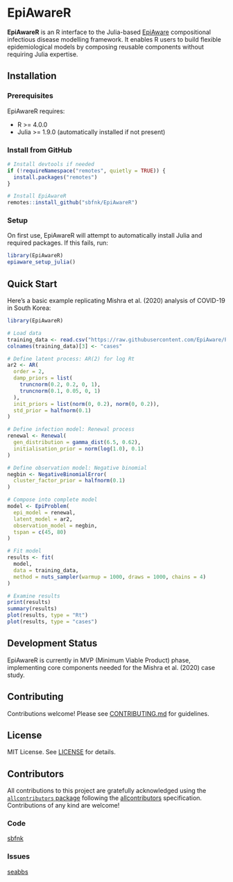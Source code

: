 # EpiAwareR

<!-- badges: start -->

<!-- badges: end -->

**EpiAwareR** is an R interface to the Julia-based [EpiAware](https://github.com/CDCgov/Rt-without-renewal) compositional infectious disease modelling framework. It enables R users to build flexible epidemiological models by composing reusable components without requiring Julia expertise.

## Installation

### Prerequisites

EpiAwareR requires:

- R >= 4.0.0
- Julia >= 1.9.0 (automatically installed if not present)

### Install from GitHub

```r
# Install devtools if needed
if (!requireNamespace("remotes", quietly = TRUE)) {
  install.packages("remotes")
}

# Install EpiAwareR
remotes::install_github("sbfnk/EpiAwareR")
```

### Setup

On first use, EpiAwareR will attempt to automatically install Julia and required packages. If this fails, run:

```r
library(EpiAwareR)
epiaware_setup_julia()
```

## Quick Start

Here's a basic example replicating Mishra et al. (2020) analysis of COVID-19 in South Korea:

```r
library(EpiAwareR)

# Load data
training_data <- read.csv("https://raw.githubusercontent.com/EpiAware/PrototypeCompositionalProbablisticInfectiousDiseaseModelling/refs/heads/main/data/south_korea_data.csv")
colnames(training_data)[3] <- "cases"

# Define latent process: AR(2) for log Rt
ar2 <- AR(
  order = 2,
  damp_priors = list(
    truncnorm(0.2, 0.2, 0, 1),
    truncnorm(0.1, 0.05, 0, 1)
  ),
  init_priors = list(norm(0, 0.2), norm(0, 0.2)),
  std_prior = halfnorm(0.1)
)

# Define infection model: Renewal process
renewal <- Renewal(
  gen_distribution = gamma_dist(6.5, 0.62),
  initialisation_prior = norm(log(1.0), 0.1)
)

# Define observation model: Negative binomial
negbin <- NegativeBinomialError(
  cluster_factor_prior = halfnorm(0.1)
)

# Compose into complete model
model <- EpiProblem(
  epi_model = renewal,
  latent_model = ar2,
  observation_model = negbin,
  tspan = c(45, 80)
)

# Fit model
results <- fit(
  model,
  data = training_data,
  method = nuts_sampler(warmup = 1000, draws = 1000, chains = 4)
)

# Examine results
print(results)
summary(results)
plot(results, type = "Rt")
plot(results, type = "cases")
```

## Development Status

EpiAwareR is currently in MVP (Minimum Viable Product) phase, implementing core components needed for the Mishra et al. (2020) case study. 

## Contributing

Contributions welcome! Please see [CONTRIBUTING.md](CONTRIBUTING.md) for guidelines.

## License

MIT License. See [LICENSE](LICENSE) for details.


## Contributors



<!-- ALL-CONTRIBUTORS-LIST:START - Do not remove or modify this section -->
<!-- prettier-ignore-start -->
<!-- markdownlint-disable -->

All contributions to this project are gratefully acknowledged using the [`allcontributors` package](https://github.com/ropensci/allcontributors) following the [allcontributors](https://allcontributors.org) specification. Contributions of any kind are welcome!

### Code


<a href="https://github.com/sbfnk/EpiAwareR/commits?author=sbfnk">sbfnk</a>



### Issues


<a href="https://github.com/sbfnk/EpiAwareR/issues?q=is%3Aissue+author%3Aseabbs">seabbs</a>


<!-- markdownlint-enable -->
<!-- prettier-ignore-end -->
<!-- ALL-CONTRIBUTORS-LIST:END -->


